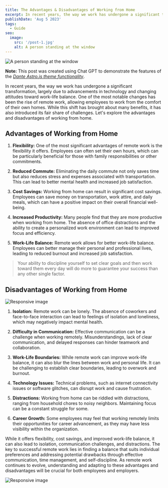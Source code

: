 ```yaml
---
title: The Advantages & Disadvantages of Working from Home
excerpt: In recent years, the way we work has undergone a significant transformation, largely due to advancements in technology and changing attitudes toward work-life balance. One of the most notable changes has been the rise of remote work, allowing employees to work from the comfort of their own homes.
publishDate: 'Aug 5 2023'
tags:
  - Guide
seo:
  image:
    src: '/post-1.jpg'
    alt: A person standing at the window
---
```


![A person standing at the window](/post-1.jpg)

**Note:** This post was created using Chat GPT to demonstrate the features of the _[Dante Astro.js theme functionality](https://justgoodui.com/astro-themes/dante/)_.

In recent years, the way we work has undergone a significant transformation, largely due to advancements in technology and changing attitudes toward work-life balance. One of the most notable changes has been the rise of remote work, allowing employees to work from the comfort of their own homes. While this shift has brought about many benefits, it has also introduced its fair share of challenges. Let's explore the advantages and disadvantages of working from home.

## Advantages of Working from Home

1. **Flexibility:** One of the most significant advantages of remote work is the flexibility it offers. Employees can often set their own hours, which can be particularly beneficial for those with family responsibilities or other commitments.

2. **Reduced Commute:** Eliminating the daily commute not only saves time but also reduces stress and expenses associated with transportation. This can lead to better mental health and increased job satisfaction.

3. **Cost Savings:** Working from home can result in significant cost savings. Employees can save money on transportation, work attire, and daily meals, which can have a positive impact on their overall financial well-being.

4. **Increased Productivity:** Many people find that they are more productive when working from home. The absence of office distractions and the ability to create a personalized work environment can lead to improved focus and efficiency.

5. **Work-Life Balance:** Remote work allows for better work-life balance. Employees can better manage their personal and professional lives, leading to reduced burnout and increased job satisfaction.

> Your ability to discipline yourself to set clear goals and then work toward them every day will do more to guarantee your success than any other single factor.

## Disadvantages of Working from Home


<CldImage
  src="3maksym-mazur-VjxDMq6pt8M-unsplash_izyw8o.jpg"
  width="7680"
  height="9600"
  crop="fill"
  sizes="100vw"
  alt="Christmas window dreams"
/>

<picture>
  <!-- JXL format - newest, best compression but limited support -->
  <source
    type="image/jxl"
    srcset="https://res.cloudinary.com/paulapplegate-com/image/upload/q_auto,f_jxl/c_scale,w_200/v1747774911/ovgbhebf3e0tv0w1ptqw.jxl 200w,
    https://res.cloudinary.com/paulapplegate-com/image/upload/q_auto,f_jxl/c_scale,w_578/v1747774911/ovgbhebf3e0tv0w1ptqw.jxl 578w,
    https://res.cloudinary.com/paulapplegate-com/image/upload/q_auto,f_jxl/c_scale,w_838/v1747774911/ovgbhebf3e0tv0w1ptqw.jxl 838w,
    https://res.cloudinary.com/paulapplegate-com/image/upload/q_auto,f_jxl/c_scale,w_1068/v1747774911/ovgbhebf3e0tv0w1ptqw.jxl 1068w,
    https://res.cloudinary.com/paulapplegate-com/image/upload/q_auto,f_jxl/c_scale,w_1265/v1747774911/ovgbhebf3e0tv0w1ptqw.jxl 1265w,
    https://res.cloudinary.com/paulapplegate-com/image/upload/q_auto,f_jxl/c_scale,w_1536/v1747774911/ovgbhebf3e0tv0w1ptqw.jxl 1536w,
    https://res.cloudinary.com/paulapplegate-com/image/upload/q_auto,f_jxl/c_scale,w_1759/v1747774911/ovgbhebf3e0tv0w1ptqw.jxl 1759w,
    https://res.cloudinary.com/paulapplegate-com/image/upload/q_auto,f_jxl/c_scale,w_1800/v1747774911/ovgbhebf3e0tv0w1ptqw.jxl 1800w"
    sizes="(max-width: 768px) 100vw, (max-width: 1200px) 50vw, 800px">

  <!-- AVIF format - excellent compression, growing support -->
  <source
    type="image/avif"
    srcset="https://res.cloudinary.com/paulapplegate-com/image/upload/q_auto,f_avif/c_scale,w_200/v1747774911/ovgbhebf3e0tv0w1ptqw.avif 200w,
    https://res.cloudinary.com/paulapplegate-com/image/upload/q_auto,f_avif/c_scale,w_618/v1747774911/ovgbhebf3e0tv0w1ptqw.avif 618w,
    https://res.cloudinary.com/paulapplegate-com/image/upload/q_auto,f_avif/c_scale,w_943/v1747774911/ovgbhebf3e0tv0w1ptqw.avif 943w,
    https://res.cloudinary.com/paulapplegate-com/image/upload/q_auto,f_avif/c_scale,w_1328/v1747774911/ovgbhebf3e0tv0w1ptqw.avif 1328w,
    https://res.cloudinary.com/paulapplegate-com/image/upload/q_auto,f_avif/c_scale,w_1767/v1747774911/ovgbhebf3e0tv0w1ptqw.avif 1767w,
    https://res.cloudinary.com/paulapplegate-com/image/upload/q_auto,f_avif/c_scale,w_1800/v1747774911/ovgbhebf3e0tv0w1ptqw.avif 1800w"
    sizes="(max-width: 768px) 100vw, (max-width: 1200px) 50vw, 800px">

  <!-- JPEG format - fallback format with universal support -->
  <img 
    src="https://res.cloudinary.com/paulapplegate-com/image/upload/q_auto,f_auto/c_scale,w_879/v1747774911/ovgbhebf3e0tv0w1ptqw.jpg"
    srcset="https://res.cloudinary.com/paulapplegate-com/image/upload/q_auto,f_auto/c_scale,w_200/v1747774911/ovgbhebf3e0tv0w1ptqw.jpg 200w,
    https://res.cloudinary.com/paulapplegate-com/image/upload/q_auto,f_auto/c_scale,w_495/v1747774911/ovgbhebf3e0tv0w1ptqw.jpg 495w,
    https://res.cloudinary.com/paulapplegate-com/image/upload/q_auto,f_auto/c_scale,w_709/v1747774911/ovgbhebf3e0tv0w1ptqw.jpg 709w,
    https://res.cloudinary.com/paulapplegate-com/image/upload/q_auto,f_auto/c_scale,w_879/v1747774911/ovgbhebf3e0tv0w1ptqw.jpg 879w,
    https://res.cloudinary.com/paulapplegate-com/image/upload/q_auto,f_auto/c_scale,w_1045/v1747774911/ovgbhebf3e0tv0w1ptqw.jpg 1045w,
    https://res.cloudinary.com/paulapplegate-com/image/upload/q_auto,f_auto/c_scale,w_1194/v1747774911/ovgbhebf3e0tv0w1ptqw.jpg 1194w,
    https://res.cloudinary.com/paulapplegate-com/image/upload/q_auto,f_auto/c_scale,w_1279/v1747774911/ovgbhebf3e0tv0w1ptqw.jpg 1279w,
    https://res.cloudinary.com/paulapplegate-com/image/upload/q_auto,f_auto/c_scale,w_1397/v1747774911/ovgbhebf3e0tv0w1ptqw.jpg 1397w,
    https://res.cloudinary.com/paulapplegate-com/image/upload/q_auto,f_auto/c_scale,w_1525/v1747774911/ovgbhebf3e0tv0w1ptqw.jpg 1525w,
    https://res.cloudinary.com/paulapplegate-com/image/upload/q_auto,f_auto/c_scale,w_1739/v1747774911/ovgbhebf3e0tv0w1ptqw.jpg 1739w,
    https://res.cloudinary.com/paulapplegate-com/image/upload/q_auto,f_auto/c_scale,w_1762/v1747774911/ovgbhebf3e0tv0w1ptqw.jpg 1762w,
    https://res.cloudinary.com/paulapplegate-com/image/upload/q_auto,f_auto/c_scale,w_1800/v1747774911/ovgbhebf3e0tv0w1ptqw.jpg 1800w"
    sizes="(max-width: 768px) 100vw, (max-width: 1200px) 50vw, 800px"
    alt="Responsive image" 
    loading="lazy"
    class="w-full h-auto">
</picture>
1. **Isolation:** Remote work can be lonely. The absence of coworkers and face-to-face interaction can lead to feelings of isolation and loneliness, which may negatively impact mental health.

2. **Difficulty in Communication:** Effective communication can be a challenge when working remotely. Misunderstandings, lack of clear communication, and delayed responses can hinder teamwork and collaboration.

3. **Work-Life Boundaries:** While remote work can improve work-life balance, it can also blur the lines between work and personal life. It can be challenging to establish clear boundaries, leading to overwork and burnout.

4. **Technology Issues:** Technical problems, such as internet connectivity issues or software glitches, can disrupt work and cause frustration.

5. **Distractions:** Working from home can be riddled with distractions, ranging from household chores to noisy neighbors. Maintaining focus can be a constant struggle for some.

6. **Career Growth:** Some employees may feel that working remotely limits their opportunities for career advancement, as they may have less visibility within the organization.

While it offers flexibility, cost savings, and improved work-life balance, it can also lead to isolation, communication challenges, and distractions. The key to successful remote work lies in finding a balance that suits individual preferences and addressing potential drawbacks through effective communication, time management, and self-discipline. As remote work continues to evolve, understanding and adapting to these advantages and disadvantages will be crucial for both employees and employers.

<img 
  src="https://res.cloudinary.com/paulapplegate-com/image/upload/f_jxl,q_auto/c_scale,w_200/v1747701323/zy0bcqcdcfnftgyoufq9.jxl" 
  srcset="https://res.cloudinary.com/paulapplegate-com/image/upload/f_jxl,q_auto/c_scale,w_200/v1747701323/zy0bcqcdcfnftgyoufq9.jxl 200w,
https://res.cloudinary.com/paulapplegate-com/image/upload/f_jxl,q_auto/c_scale,w_840/v1747701323/zy0bcqcdcfnftgyoufq9.jxl 840w,
https://res.cloudinary.com/paulapplegate-com/image/upload/f_jxl,q_auto/c_scale,w_1230/v1747701323/zy0bcqcdcfnftgyoufq9.jxl 1230w,
https://res.cloudinary.com/paulapplegate-com/image/upload/f_jxl,q_auto/c_scale,w_1500/v1747701323/zy0bcqcdcfnftgyoufq9.jxl 1500w" 
  sizes="(max-width: 768px) 100vw, (max-width: 1200px) 50vw, 800px"
  alt="Responsive image" 
  loading="lazy"
  class="w-full h-auto"> </img>
